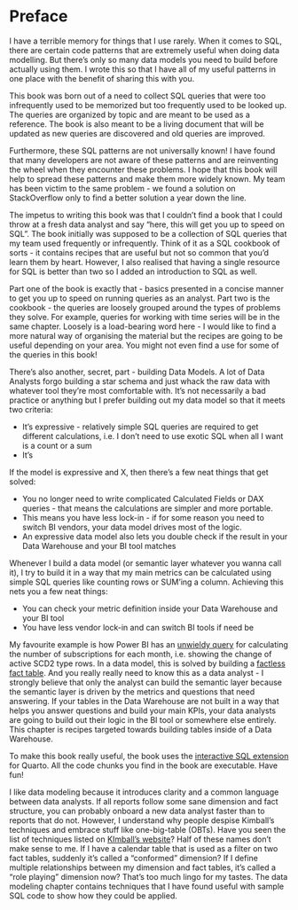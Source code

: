 # Preface {.unnumbered}

I have a terrible memory for things that I use rarely. When it comes to SQL, there are certain code patterns that are extremely useful when doing data modelling. But there's only so many data models you need to build before actually using them. I wrote this so that I have all of my useful patterns in one place with the benefit of sharing this with you.

This book was born out of a need to collect SQL queries that were too infrequently used to be memorized but too frequently used to be looked up. The queries are organized by topic and are meant to be used as a reference. The book is also meant to be a living document that will be updated as new queries are discovered and old queries are improved.

Furthermore, these SQL patterns are not universally known! I have found that many developers are not aware of these patterns and are reinventing the wheel when they encounter these problems. I hope that this book will help to spread these patterns and make them more widely known. My team has been victim to the same problem - we found a solution on StackOverflow only to find a better solution a year down the line.

The impetus to writing this book was that I couldn't find a book that I could throw at a fresh data analyst and say "here, this will get you up to speed on SQL". The book initially was supposed to be a collection of SQL queries that my team used frequently or infrequently. Think of it as a SQL cookbook of sorts - it contains recipes that are useful but not so common that you'd learn them by heart. However, I also realised that having a single resource for SQL is better than two so I added an introduction to SQL as well.

Part one of the book is exactly that - basics presented in a concise manner to get you up to speed on running queries as an analyst. Part two is the cookbook - the queries are loosely grouped around the types of problems they solve. For example, queries for working with time series will be in the same chapter. Loosely is a load-bearing word here - I would like to find a more natural way of organising the material but the recipes are going to be useful depending on your area. You might not even find a use for some of the queries in this book!

There's also another, secret, part - building Data Models. A lot of Data Analysts forgo building a star schema and just whack the raw data with whatever tool they're most comfortable with. It's not necessarily a bad practice or anything but I prefer building out my data model so that it meets two criteria:

* It's expressive - relatively simple SQL queries are required to get different calculations, i.e. I don't need to use exotic SQL when all I want is a count or a sum
* It's 

If the model is expressive and X, then there's a few neat things that get solved:

* You no longer need to write complicated Calculated Fields or DAX queries - that means the calculations are simpler and more portable.
* This means you have less lock-in - if for some reason you need to switch BI vendors, your data model drives most of the logic.
* An expressive data model also lets you double check if the result in your Data Warehouse and your BI tool matches

Whenever I build a data model (or semantic layer whatever you wanna call it), I try to build it in a way that my main metrics can be calculated using simple SQL queries like counting rows or SUM'ing a column. Achieving this nets you a few neat things:

* You can check your metric definition inside your Data Warehouse and your BI tool
* You have less vendor lock-in and can switch BI tools if need be

My favourite example is how Power BI has an [unwieldy query](https://community.fabric.microsoft.com/t5/Desktop/How-to-do-DAX-logic-on-date-level-from-a-SCD2-table/td-p/3156308) for calculating the number of subscriptions for each month, i.e. showing the change of active SCD2 type rows. In a data model, this is solved by building a [factless fact table](https://www.kimballgroup.com/data-warehouse-business-intelligence-resources/kimball-techniques/dimensional-modeling-techniques/factless-fact-table/). And you really really need to know this as a data analyst - I strongly believe that only the analyst can build the semantic layer because the semantic layer is driven by the metrics and questions that need answering. If your tables in the Data Warehouse are not built in a way that helps you answer questions and build your main KPIs, your data analysts are going to build out their logic in the BI tool or somewhere else entirely. This chapter is recipes targeted towards building tables inside of a Data Warehouse.

To make this book really useful, the book uses the [interactive SQL extension](https://github.com/shafayetShafee/interactive-sql) for Quarto. All the code chunks you find in the book are executable. Have fun! 

I like data modeling because it introduces clarity and a common language between data analysts. If all reports follow some sane dimension and fact structure, you can probably onboard a new data analyst faster than to reports that do not. However, I understand why people despise Kimball's techniques and embrace stuff like one-big-table (OBTs). Have you seen the list of techniques listed on [KImball's website](https://www.kimballgroup.com/data-warehouse-business-intelligence-resources/kimball-techniques/dimensional-modeling-techniques/)? Half of these names don't make sense to me. If I have a calendar table that is used as a filter on two fact tables, suddenly it's called a "conformed" dimension? If I define multiple relationships between my dimension and fact tables, it's called a "role playing" dimension now? That's too much lingo for my tastes. The data modeling chapter contains techniques that I have found useful with sample SQL code to show how they could be applied. 





